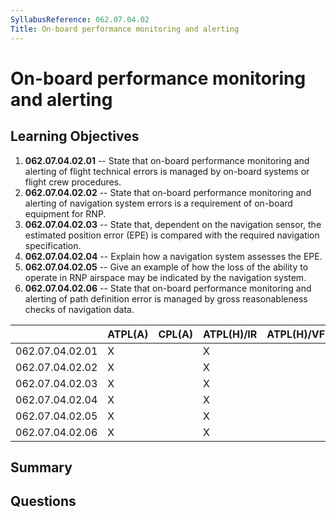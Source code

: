 ```yaml
---
SyllabusReference: 062.07.04.02
Title: On-board performance monitoring and alerting
---
```


# On-board performance monitoring and alerting

## Learning Objectives

1. **062.07.04.02.01** -- State that on-board performance monitoring and alerting
   of flight technical errors is managed by on-board systems or flight crew
   procedures.
2. **062.07.04.02.02** -- State that on-board performance monitoring and alerting
   of navigation system errors is a requirement of on-board equipment for RNP.
3. **062.07.04.02.03** -- State that, dependent on the navigation sensor, the
   estimated position error (EPE) is compared with the required navigation
   specification.
4. **062.07.04.02.04** -- Explain how a navigation system assesses the EPE.
5. **062.07.04.02.05** -- Give an example of how the loss of the ability to
   operate in RNP airspace may be indicated by the navigation system.
6. **062.07.04.02.06** -- State that on-board performance monitoring and alerting
   of path definition error is managed by gross reasonableness checks of
   navigation data.

|                 | ATPL(A) | CPL(A) | ATPL(H)/IR | ATPL(H)/VFR | CPL(H) | IR  | CBIR(A) |
| --------------- | ------- | ------ | ---------- | ----------- | ------ | --- | ------- |
| 062.07.04.02.01 | X       |        | X          |             |        | X   | X       |
| 062.07.04.02.02 | X       |        | X          |             |        | X   | X       |
| 062.07.04.02.03 | X       |        | X          |             |        | X   |         |
| 062.07.04.02.04 | X       |        | X          |             |        | X   |         |
| 062.07.04.02.05 | X       |        | X          |             |        | X   |         |
| 062.07.04.02.06 | X       |        | X          |             |        | X   | X       |

## Summary

## Questions
